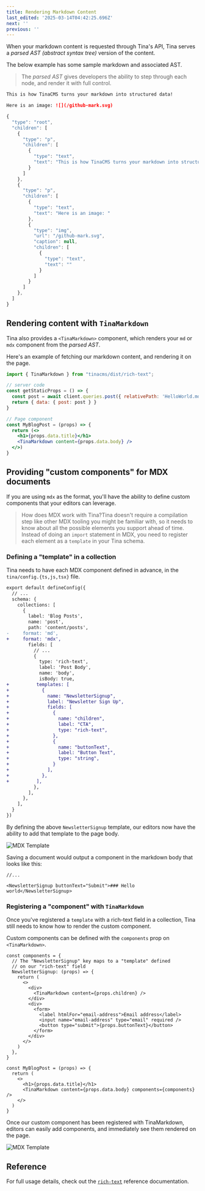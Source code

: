 ```yaml
---
title: Rendering Markdown Content
last_edited: '2025-03-14T04:42:25.696Z'
next: ''
previous: ''
---
```


When your markdown content is requested through Tina's API, Tina serves a *parsed AST (abstract syntax tree)* version of the content.

The below example has some sample markdown and associated AST. 

> The *parsed AST* gives developers the ability to step through each node, and render it with full control.

```markdown
This is how TinaCMS turns your markdown into structured data!

Here is an image: ![](/github-mark.svg)
```

```javascript
{
  "type": "root",
  "children": [
    {
      "type": "p",
      "children": [
        {
          "type": "text",
          "text": "This is how TinaCMS turns your markdown into structured data!"
        }
      ]
    },
    {
      "type": "p",
      "children": [
        {
          "type": "text",
          "text": "Here is an image: "
        },
        {
          "type": "img",
          "url": "/github-mark.svg",
          "caption": null,
          "children": [
            {
              "type": "text",
              "text": ""
            }
          ]
        }
      ]
    },
  ]
}
```

## Rendering content with `TinaMarkdown`

Tina also provides a `<TinaMarkdown>` component, which renders your `md` or `mdx` component from the *parsed AST*.

Here's an example of fetching our markdown content, and rendering it on the page.

```jsx
import { TinaMarkdown } from "tinacms/dist/rich-text";

// server code
const getStaticProps = () => {
  const post = await client.queries.post({ relativePath: 'HelloWorld.md' })
  return { data: { post: post } }
}

// Page component
const MyBlogPost = (props) => {
  return (<>
    <h1>{props.data.title}</h1>
    <TinaMarkdown content={props.data.body} />
  </>)
}
```

## Providing "custom components" for MDX documents

If you are using `mdx` as the format, you'll have the ability to define custom components that your editors can leverage.

<WebmEmbed embedSrc="/img/blog/mdx-powered-docs/Docs_Starter_Example.webm" />

> How does MDX work with Tina?Tina doesn't require a compilation step like other MDX tooling you
> might be familiar with, so it needs to know about all the possible elements
> you support ahead of time. Instead of doing an `import` statement in MDX,
> you need to register each element as a `template` in your Tina schema.

### Defining a "template" in a collection

Tina needs to have each MDX component defined in advance, in the `tina/config.{ts,js,tsx}` file.

```diff
export default defineConfig({
  // ...
  schema: {
    collections: [
      {
        label: 'Blog Posts',
        name: 'post',
        path: 'content/posts',
-     format: 'md',
+     format: 'mdx',
        fields: [
          // ...
          {
            type: 'rich-text',
            label: 'Post Body',
            name: 'body',
            isBody: true,
+          templates: [
+            {
+              name: "NewsletterSignup",
+              label: "Newsletter Sign Up",
+              fields: [
+                {
+                  name: "children",
+                  label: "CTA",
+                  type: "rich-text",
+                },
+                {
+                  name: "buttonText",
+                  label: "Button Text",
+                  type: "string",
+                }
+              ],
+            },
+          ],
          },
        ],
      },
    ],
  }
})
```

By defining the above `NewsletterSignup` template, our editors now have the ability to add that template to the page body.

![MDX Template](/img/docs/editing-md/md-embed.png)

Saving a document would output a component in the markdown body that looks like this:

```tsx
//...

<NewsletterSignup buttonText="Submit">### Hello world</NewsletterSignup>
```

### Registering a "component" with `TinaMarkdown`

Once you've registered a `template` with a rich-text field in a collection, Tina still needs to know how to render the custom component.

Custom components can be defined with the `components` prop on `<TinaMarkdown>`.

```tsx
const components = {
  // The "NewsletterSignup" key maps to a "template" defined
  // on our "rich-text" field
  NewsletterSignup: (props) => {
    return (
      <>
        <div>
          <TinaMarkdown content={props.children} />
        </div>
        <div>
          <form>
            <label htmlFor="email-address">Email address</label>
            <input name="email-address" type="email" required />
            <button type="submit">{props.buttonText}</button>
          </form>
        </div>
      </>
    )
  },
}

const MyBlogPost = (props) => {
  return (
    <>
      <h1>{props.data.title}</h1>
      <TinaMarkdown content={props.data.body} components={components} />
    </>
  )
}
```

Once our custom component has been registered with TinaMarkdown, editors can easily add components, and immediately see them rendered on the page.

![MDX Template](/img/docs/editing-md/embed-in-md.png)

## Reference

For full usage details, check out the [`rich-text`](/docs/reference/types/rich-text) reference documentation.
